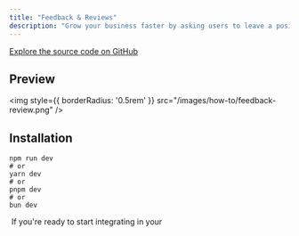 ```yaml
---
title: "Feedback & Reviews"
description: "Grow your business faster by asking users to leave a positive review"
---
```



[Explore the source code on GitHub](https://github.com/novuhq/examples/tree/main/novu-workflows/react/feedback-reviews)

## Preview

<img
  style={{ borderRadius: '0.5rem' }}
  src="/images/how-to/feedback-review.png"
/>


## Installation

```
npm run dev
# or
yarn dev
# or
pnpm dev
# or
bun dev

```

<Tip>
   If you're ready to start integrating in your 
</Tip>
